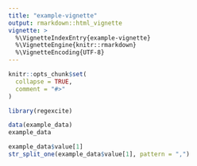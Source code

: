 ```yaml
---
title: "example-vignette"
output: rmarkdown::html_vignette
vignette: >
  %\VignetteIndexEntry{example-vignette}
  %\VignetteEngine{knitr::rmarkdown}
  %\VignetteEncoding{UTF-8}
---
```


```r
knitr::opts_chunk$set(
  collapse = TRUE,
  comment = "#>"
)
```

```r
library(regexcite)
```

```r
data(example_data)
example_data
```

```r
example_data$value[1]
str_split_one(example_data$value[1], pattern = ",")
```